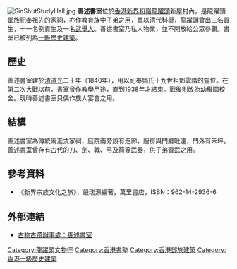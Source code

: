 [[File:SinShutStudyHall.jpg|thumb]]
'''善述書室'''位於[[香港|香港]][[新界|新界]][[粉嶺|粉嶺]][[龍躍頭|龍躍頭]]新屋村內，是龍躍頭[[鄧姓|鄧族]]祀奉祖先的家祠，亦作教育族中子弟之用，單以清代[[科舉|科舉]]，龍躍頭曾出三名貢生，十一名例貢生及一名[[武舉|武舉人]]。善述書室乃私人物業，並不開放給公眾參觀。書室已被列為[[一級歷史建築|一級歷史建築]]。

==歷史==
善述書室建於[[清朝|清]][[道光|道光]]二十年（1840年），用以祀奉鄧氏十九世祖鄧雲階的靈位。在[[第二次世界大戰|第二次大戰]]以前，書室曾作教學用途，直到1938年才結束。戰後則改為幼稚園校舍。現時善述書室只偶作族人宴會之用。

==結構==
善述書室為傳統兩進式家祠，庭院兩旁設有走廊，廚房與門廳毗連，門外有禾坪。善述書室曾存有古代的刀、劍、戟、弓及箭等武器，供子弟習武之用。

==參考資料==
* 《新界宗族文化之旅》，嚴瑞源編著，萬里書店，ISBN：962-14-2936-6

==外部連結==
* [http://www.amo.gov.hk/b5/trails_lung1.php?tid=3 古物古蹟辦事處：善述書室]{{Wayback|url=http://www.amo.gov.hk/b5/trails_lung1.php?tid=3 |date=20191023234648 }}

{{龍躍頭文物徑文物}}
{{香港一級歷史建築}}

[[Category:龍躍頭文物徑|Category:龍躍頭文物徑]]
[[Category:香港書塾|Category:香港書塾]]
[[Category:香港鄧族建築|Category:香港鄧族建築]]
[[Category:香港一級歷史建築|Category:香港一級歷史建築]]